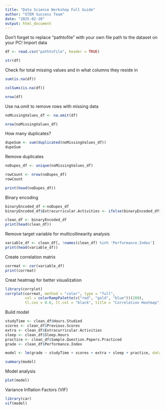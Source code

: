 ```yaml
---
title: "Data Science Workshop Full Guide"
author: "STEM Success Team"
date: "2025-02-20"
output: html_document
---
```

Don't forget to replace "pathtofile" with your own file path to the dataset on your PC! 
Import data 
```r
df <- read.csv("pathtofile", header = TRUE)
```

```r
str(df)
```

Check for total missing values and in what columns they reside in
```r
sum(is.na(df))

colSums(is.na(df))

nrow(df)
```

Use na.omit to remove rows with missing data
```r
noMissingValues_df <- na.omit(df)

nrow(noMissingValues_df)
```

How many duplicates?
```r
dupeSum <- sum(duplicated(noMissingValues_df))
dupeSum
```

Remove duplicates
```r
noDupes_df <- unique(noMissingValues_df)

rowCount <- nrow(noDupes_df)
rowCount
```

```r
print(head(noDupes_df))
```

Binary encoding 
```r
binaryEncoded_df <-noDupes_df
binaryEncoded_df$Extracurricular.Activities <- ifelse(binaryEncoded_df$Extracurricular.Activities == "Yes", 1, 0)

clean_df <- binaryEncoded_df
print(head(clean_df))
```

Remove target variable for multicollinearity analysis
```r
variable_df <- clean_df[, !names(clean_df) %in% 'Performance.Index']
print(head(variable_df))
```

Create correlation matrix
```r
corrmat <- cor(variable_df)
print(corrmat)
```

Creat heatmap for better visualization
```r
library(corrplot)
corrplot(corrmat, method = "color", type = "full", 
         col = colorRampPalette(c("red", "gold", "blue"))(200),
         tl.cex = 0.6, tl.col = "black", title = "Correlation Heatmap")
```

Build model
```r
studyTime <- clean_df$Hours.Studied
scores <- clean_df$Previous.Scores
extra <- clean_df$Extracurricular.Activities
sleep <- clean_df$Sleep.Hours
practice <- clean_df$Sample.Question.Papers.Practiced
grade <- clean_df$Performance.Index

model <- lm(grade ~ studyTime + scores + extra + sleep + practice, data = clean_df)

summary(model)
```

Model analysis
```r
plot(model)
```
Variance Inflation Factors (VIF)
```r
library(car)
vif(model)
```






